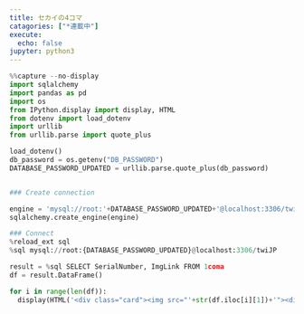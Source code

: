 ```yaml
---
title: セカイの4コマ
catagories: ["*連載中"]
execute:
  echo: false
jupyter: python3
---
```

<link rel="stylesheet" href="style.css">
<link rel="stylesheet" href="https://fonts.googleapis.com/icon?family=Material+Icons">

```python
%%capture --no-display
import sqlalchemy
import pandas as pd
import os
from IPython.display import display, HTML
from dotenv import load_dotenv
import urllib
from urllib.parse import quote_plus

load_dotenv()
db_password = os.getenv("DB_PASSWORD")
DATABASE_PASSWORD_UPDATED = urllib.parse.quote_plus(db_password)


### Create connection

engine = 'mysql://root:'+DATABASE_PASSWORD_UPDATED+'@localhost:3306/twiJP'
sqlalchemy.create_engine(engine)

### Connect
%reload_ext sql
%sql mysql://root:{DATABASE_PASSWORD_UPDATED}@localhost:3306/twiJP

result = %sql SELECT SerialNumber, ImgLink FROM 1coma
df = result.DataFrame()

for i in range(len(df)): 
  display(HTML('<div class="card"><img src="'+str(df.iloc[i][1])+'"><div class="info"><p>'+str(df.iloc[i][0])+'話</p><a href="'+str(df.iloc[i][1])+'" target="_blank" ><i class="material-icons">open_in_new</i></a></div></div>'))

```

<style>

  @media screen and (max-width:1000px) {
    .cell {
       grid-template-columns:repeat(4, 1fr) !important ; 
    }
  }
  @media screen and (max-width:720px) {
    .cell {
       grid-template-columns:repeat(3, 1fr) !important ; 
    }
  }
  @media screen and (max-width:550px) {
    .cell {
       grid-template-columns:repeat(2, 1fr) !important ; 
    }
  }
  @media screen and (max-width:390px) {
    .cell {
       grid-template-columns:repeat(1, 1fr) !important ; 
    }
  }

  .cell {
    display:grid;
    grid-template-columns:repeat(5, 1fr); 
    grid-gap:10px;
    
  }

  .cell-output{
    width:150px;
    height:150px;
    object-fit: cover;
    border-radius:5px;
    overflow:hidden;
    overflow-x:hidden !important;
    box-shadow:0px 0px 5px #888;
  
  }

  img {
    border-radius:5px;
    object-fit: cover;
  }

</style>
